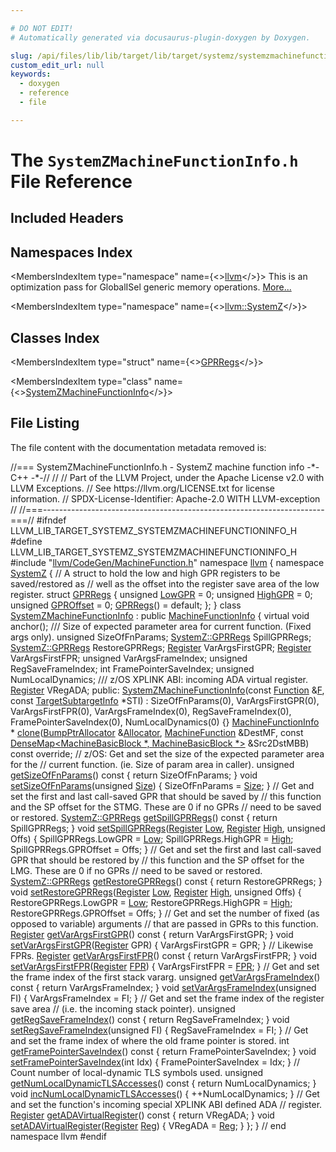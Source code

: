 ```yaml
---

# DO NOT EDIT!
# Automatically generated via docusaurus-plugin-doxygen by Doxygen.

slug: /api/files/lib/lib/target/lib/target/systemz/systemzmachinefunctioninfo-h
custom_edit_url: null
keywords:
  - doxygen
  - reference
  - file

---
```





# The `SystemZMachineFunctionInfo.h` File Reference

<DoxygenPage pluginConfig={pluginConfig}>



## Included Headers

<IncludesList>
<IncludesListItem
  filePath="llvm/CodeGen/MachineFunction.h"
  permalink="/docs/api/files/include/include/llvm/include/llvm/codegen/machinefunction-h"
  isLocal="true" />
</IncludesList>

## Namespaces Index

<MembersIndex>

<MembersIndexItem
  type="namespace"
  name={<><a href="/docs/api/namespaces/llvm">llvm</a></>}>
This is an optimization pass for GlobalISel generic memory operations. <a href="/docs/api/namespaces/llvm/#details">More...</a>
</MembersIndexItem>

<MembersIndexItem
  type="namespace"
  name={<><a href="/docs/api/namespaces/llvm/systemz">llvm::SystemZ</a></>}>
</MembersIndexItem>

</MembersIndex>

## Classes Index

<MembersIndex>

<MembersIndexItem
  type="struct"
  name={<><a href="/docs/api/structs/llvm/systemz/gprregs">GPRRegs</a></>}>
</MembersIndexItem>

<MembersIndexItem
  type="class"
  name={<><a href="/docs/api/classes/llvm/systemzmachinefunctioninfo">SystemZMachineFunctionInfo</a></>}>
</MembersIndexItem>

</MembersIndex>


## File Listing

The file content with the documentation metadata removed is:

<ProgramListing>

<Link id="l00001" /><CodeLine lineNumber="1"><Highlight kind="comment">//=== SystemZMachineFunctionInfo.h - SystemZ machine function info -&#42;- C++ -&#42;-//</Highlight><Highlight kind="normal"></Highlight></CodeLine>
<Link id="l00002" /><CodeLine lineNumber="2"><Highlight kind="normal"></Highlight><Highlight kind="comment">//</Highlight><Highlight kind="normal"></Highlight></CodeLine>
<Link id="l00003" /><CodeLine lineNumber="3"><Highlight kind="normal"></Highlight><Highlight kind="comment">// Part of the LLVM Project, under the Apache License v2.0 with LLVM Exceptions.</Highlight><Highlight kind="normal"></Highlight></CodeLine>
<Link id="l00004" /><CodeLine lineNumber="4"><Highlight kind="normal"></Highlight><Highlight kind="comment">// See https://llvm.org/LICENSE.txt for license information.</Highlight><Highlight kind="normal"></Highlight></CodeLine>
<Link id="l00005" /><CodeLine lineNumber="5"><Highlight kind="normal"></Highlight><Highlight kind="comment">// SPDX-License-Identifier: Apache-2.0 WITH LLVM-exception</Highlight><Highlight kind="normal"></Highlight></CodeLine>
<Link id="l00006" /><CodeLine lineNumber="6"><Highlight kind="normal"></Highlight><Highlight kind="comment">//</Highlight><Highlight kind="normal"></Highlight></CodeLine>
<Link id="l00007" /><CodeLine lineNumber="7"><Highlight kind="normal"></Highlight><Highlight kind="comment">//===----------------------------------------------------------------------===//</Highlight><Highlight kind="normal"></Highlight></CodeLine>
<Link id="l00008" /><CodeLine lineNumber="8"><Highlight kind="normal"></Highlight></CodeLine>
<Link id="l00009" /><CodeLine lineNumber="9"><Highlight kind="normal"></Highlight><Highlight kind="preprocessor">#ifndef LLVM&#95;LIB&#95;TARGET&#95;SYSTEMZ&#95;SYSTEMZMACHINEFUNCTIONINFO&#95;H</Highlight><Highlight kind="normal"></Highlight></CodeLine>
<Link id="l00010" /><CodeLine lineNumber="10"><Highlight kind="normal"></Highlight><Highlight kind="preprocessor">#define LLVM&#95;LIB&#95;TARGET&#95;SYSTEMZ&#95;SYSTEMZMACHINEFUNCTIONINFO&#95;H</Highlight><Highlight kind="normal"></Highlight></CodeLine>
<Link id="l00011" /><CodeLine lineNumber="11"><Highlight kind="normal"></Highlight></CodeLine>
<Link id="l00012" /><CodeLine lineNumber="12"><Highlight kind="normal"></Highlight><Highlight kind="preprocessor">#include &quot;<a href="/docs/api/files/include/include/llvm/include/llvm/codegen/machinefunction-h">llvm/CodeGen/MachineFunction.h</a>&quot;</Highlight><Highlight kind="normal"></Highlight></CodeLine>
<Link id="l00013" /><CodeLine lineNumber="13"><Highlight kind="normal"></Highlight></CodeLine>
<Link id="l00014" /><CodeLine lineNumber="14"><Highlight kind="normal"></Highlight><Highlight kind="keyword">namespace </Highlight><Highlight kind="normal"><a href="/docs/api/namespaces/llvm">llvm</a> &#123;</Highlight></CodeLine>
<Link id="l00015" /><CodeLine lineNumber="15"><Highlight kind="normal"></Highlight></CodeLine>
<Link id="l00016" /><CodeLine lineNumber="16"><Highlight kind="normal"></Highlight><Highlight kind="keyword">namespace </Highlight><Highlight kind="normal"><a href="/docs/api/namespaces/llvm/systemz">SystemZ</a> &#123;</Highlight></CodeLine>
<Link id="l00017" /><CodeLine lineNumber="17"><Highlight kind="normal"></Highlight><Highlight kind="comment">// A struct to hold the low and high GPR registers to be saved/restored as</Highlight><Highlight kind="normal"></Highlight></CodeLine>
<Link id="l00018" /><CodeLine lineNumber="18"><Highlight kind="normal"></Highlight><Highlight kind="comment">// well as the offset into the register save area of the low register.</Highlight><Highlight kind="normal"></Highlight></CodeLine>
<Link id="l00019" /><CodeLine lineNumber="19" lineLink="/docs/api/structs/llvm/systemz/gprregs"><Highlight kind="normal"></Highlight><Highlight kind="keyword">struct </Highlight><Highlight kind="normal"><a href="/docs/api/structs/llvm/systemz/gprregs/#a167ae5b7cbffd3f6d946ad277ee5a95e">GPRRegs</a> &#123;</Highlight></CodeLine>
<Link id="l00020" /><CodeLine lineNumber="20" lineLink="/docs/api/structs/llvm/systemz/gprregs/#a0f113efcd05970b283ecc2cd99a91379"><Highlight kind="normal">  </Highlight><Highlight kind="keywordtype">unsigned</Highlight><Highlight kind="normal"> <a href="/docs/api/structs/llvm/systemz/gprregs/#a0f113efcd05970b283ecc2cd99a91379">LowGPR</a> = 0;</Highlight></CodeLine>
<Link id="l00021" /><CodeLine lineNumber="21" lineLink="/docs/api/structs/llvm/systemz/gprregs/#a5e605731741359de2b6b05844f8e61db"><Highlight kind="normal">  </Highlight><Highlight kind="keywordtype">unsigned</Highlight><Highlight kind="normal"> <a href="/docs/api/structs/llvm/systemz/gprregs/#a5e605731741359de2b6b05844f8e61db">HighGPR</a> = 0;</Highlight></CodeLine>
<Link id="l00022" /><CodeLine lineNumber="22" lineLink="/docs/api/structs/llvm/systemz/gprregs/#a864aaacf976eb30999ce0d740e5657a5"><Highlight kind="normal">  </Highlight><Highlight kind="keywordtype">unsigned</Highlight><Highlight kind="normal"> <a href="/docs/api/structs/llvm/systemz/gprregs/#a864aaacf976eb30999ce0d740e5657a5">GPROffset</a> = 0;</Highlight></CodeLine>
<Link id="l00023" /><CodeLine lineNumber="23" lineLink="/docs/api/structs/llvm/systemz/gprregs/#a167ae5b7cbffd3f6d946ad277ee5a95e"><Highlight kind="normal">  <a href="/docs/api/structs/llvm/systemz/gprregs/#a167ae5b7cbffd3f6d946ad277ee5a95e">GPRRegs</a>() = </Highlight><Highlight kind="keywordflow">default</Highlight><Highlight kind="normal">;</Highlight></CodeLine>
<Link id="l00024" /><CodeLine lineNumber="24"><Highlight kind="normal">  &#125;;</Highlight></CodeLine>
<Link id="l00025" /><CodeLine lineNumber="25"><Highlight kind="normal">&#125;</Highlight></CodeLine>
<Link id="l00026" /><CodeLine lineNumber="26"><Highlight kind="normal"></Highlight></CodeLine>
<Link id="l00027" /><CodeLine lineNumber="27" lineLink="/docs/api/classes/llvm/systemzmachinefunctioninfo"><Highlight kind="normal"></Highlight><Highlight kind="keyword">class </Highlight><Highlight kind="normal"><a href="/docs/api/classes/llvm/systemzmachinefunctioninfo/#a4d6712e15fe751b84d36fd8588134edc">SystemZMachineFunctionInfo</a> : </Highlight><Highlight kind="keyword">public</Highlight><Highlight kind="normal"> <a href="/docs/api/structs/llvm/machinefunctioninfo">MachineFunctionInfo</a> &#123;</Highlight></CodeLine>
<Link id="l00028" /><CodeLine lineNumber="28"><Highlight kind="normal">  </Highlight><Highlight kind="keyword">virtual</Highlight><Highlight kind="normal"> </Highlight><Highlight kind="keywordtype">void</Highlight><Highlight kind="normal"> anchor();</Highlight></CodeLine>
<Link id="l00029" /><CodeLine lineNumber="29"><Highlight kind="normal"></Highlight><Highlight kind="comment"></Highlight></CodeLine>
<Link id="l00030" /><CodeLine lineNumber="30"><Highlight kind="comment">  /// Size of expected parameter area for current function. (Fixed args only).</Highlight><Highlight kind="normal"></Highlight></CodeLine>
<Link id="l00031" /><CodeLine lineNumber="31"><Highlight kind="normal">  </Highlight><Highlight kind="keywordtype">unsigned</Highlight><Highlight kind="normal"> SizeOfFnParams;</Highlight></CodeLine>
<Link id="l00032" /><CodeLine lineNumber="32"><Highlight kind="normal"></Highlight></CodeLine>
<Link id="l00033" /><CodeLine lineNumber="33"><Highlight kind="normal">  <a href="/docs/api/structs/llvm/systemz/gprregs">SystemZ::GPRRegs</a> SpillGPRRegs;</Highlight></CodeLine>
<Link id="l00034" /><CodeLine lineNumber="34"><Highlight kind="normal">  <a href="/docs/api/structs/llvm/systemz/gprregs">SystemZ::GPRRegs</a> RestoreGPRRegs;</Highlight></CodeLine>
<Link id="l00035" /><CodeLine lineNumber="35"><Highlight kind="normal">  <a href="/docs/api/classes/llvm/register">Register</a> VarArgsFirstGPR;</Highlight></CodeLine>
<Link id="l00036" /><CodeLine lineNumber="36"><Highlight kind="normal">  <a href="/docs/api/classes/llvm/register">Register</a> VarArgsFirstFPR;</Highlight></CodeLine>
<Link id="l00037" /><CodeLine lineNumber="37"><Highlight kind="normal">  </Highlight><Highlight kind="keywordtype">unsigned</Highlight><Highlight kind="normal"> VarArgsFrameIndex;</Highlight></CodeLine>
<Link id="l00038" /><CodeLine lineNumber="38"><Highlight kind="normal">  </Highlight><Highlight kind="keywordtype">unsigned</Highlight><Highlight kind="normal"> RegSaveFrameIndex;</Highlight></CodeLine>
<Link id="l00039" /><CodeLine lineNumber="39"><Highlight kind="normal">  </Highlight><Highlight kind="keywordtype">int</Highlight><Highlight kind="normal"> FramePointerSaveIndex;</Highlight></CodeLine>
<Link id="l00040" /><CodeLine lineNumber="40"><Highlight kind="normal">  </Highlight><Highlight kind="keywordtype">unsigned</Highlight><Highlight kind="normal"> NumLocalDynamics;</Highlight><Highlight kind="comment"></Highlight></CodeLine>
<Link id="l00041" /><CodeLine lineNumber="41"><Highlight kind="comment">  /// z/OS XPLINK ABI: incoming ADA virtual register.</Highlight><Highlight kind="normal"></Highlight></CodeLine>
<Link id="l00042" /><CodeLine lineNumber="42"><Highlight kind="normal">  <a href="/docs/api/classes/llvm/register">Register</a> VRegADA;</Highlight></CodeLine>
<Link id="l00043" /><CodeLine lineNumber="43"><Highlight kind="normal"></Highlight></CodeLine>
<Link id="l00044" /><CodeLine lineNumber="44"><Highlight kind="normal"></Highlight><Highlight kind="keyword">public</Highlight><Highlight kind="normal">:</Highlight></CodeLine>
<Link id="l00045" /><CodeLine lineNumber="45" lineLink="/docs/api/classes/llvm/systemzmachinefunctioninfo/#a4d6712e15fe751b84d36fd8588134edc"><Highlight kind="normal">  <a href="/docs/api/classes/llvm/systemzmachinefunctioninfo/#a4d6712e15fe751b84d36fd8588134edc">SystemZMachineFunctionInfo</a>(</Highlight><Highlight kind="keyword">const</Highlight><Highlight kind="normal"> <a href="/docs/api/classes/llvm/function">Function</a> &amp;<a href="/docs/api/files/lib/lib/support/md5-cpp/#a96d73bbd7af15cb1fc38c3f4a3bd82e9">F</a>, </Highlight><Highlight kind="keyword">const</Highlight><Highlight kind="normal"> <a href="/docs/api/classes/llvm/targetsubtargetinfo">TargetSubtargetInfo</a> &#42;STI)</Highlight></CodeLine>
<Link id="l00046" /><CodeLine lineNumber="46"><Highlight kind="normal">      : SizeOfFnParams(0), VarArgsFirstGPR(0), VarArgsFirstFPR(0),</Highlight></CodeLine>
<Link id="l00047" /><CodeLine lineNumber="47"><Highlight kind="normal">        VarArgsFrameIndex(0), RegSaveFrameIndex(0), FramePointerSaveIndex(0),</Highlight></CodeLine>
<Link id="l00048" /><CodeLine lineNumber="48"><Highlight kind="normal">        NumLocalDynamics(0) &#123;&#125;</Highlight></CodeLine>
<Link id="l00049" /><CodeLine lineNumber="49"><Highlight kind="normal"></Highlight></CodeLine>
<Link id="l00050" /><CodeLine lineNumber="50"><Highlight kind="normal">  <a href="/docs/api/structs/llvm/machinefunctioninfo">MachineFunctionInfo</a> &#42;</Highlight></CodeLine>
<Link id="l00051" /><CodeLine lineNumber="51"><Highlight kind="normal">  <a href="/docs/api/classes/llvm/systemzmachinefunctioninfo/#a157273f57d0583935e464ea67e7c0ba8">clone</a>(<a href="/docs/api/namespaces/llvm/#a8e612822d4ba7bb36c9c79582a567108">BumpPtrAllocator</a> &amp;<a href="/docs/api/files/lib/lib/codegen/regallocbasic-cpp/#ad5d00e1d77644d95847b9bf8da12b759">Allocator</a>, <a href="/docs/api/classes/llvm/machinefunction">MachineFunction</a> &amp;DestMF,</Highlight></CodeLine>
<Link id="l00052" /><CodeLine lineNumber="52"><Highlight kind="normal">        </Highlight><Highlight kind="keyword">const</Highlight><Highlight kind="normal"> <a href="/docs/api/classes/llvm/densemap">DenseMap&lt;MachineBasicBlock &#42;, MachineBasicBlock &#42;&gt;</a> &amp;Src2DstMBB)</Highlight></CodeLine>
<Link id="l00053" /><CodeLine lineNumber="53"><Highlight kind="normal">      </Highlight><Highlight kind="keyword">const override</Highlight><Highlight kind="normal">;</Highlight></CodeLine>
<Link id="l00054" /><CodeLine lineNumber="54"><Highlight kind="normal"></Highlight></CodeLine>
<Link id="l00055" /><CodeLine lineNumber="55"><Highlight kind="normal">  </Highlight><Highlight kind="comment">// z/OS: Get and set the size of the expected parameter area for the</Highlight><Highlight kind="normal"></Highlight></CodeLine>
<Link id="l00056" /><CodeLine lineNumber="56"><Highlight kind="normal">  </Highlight><Highlight kind="comment">// current function. (ie. Size of param area in caller).</Highlight><Highlight kind="normal"></Highlight></CodeLine>
<Link id="l00057" /><CodeLine lineNumber="57" lineLink="/docs/api/classes/llvm/systemzmachinefunctioninfo/#adc136904e5553f7a1562fe8fbdf80069"><Highlight kind="normal">  </Highlight><Highlight kind="keywordtype">unsigned</Highlight><Highlight kind="normal"> <a href="/docs/api/classes/llvm/systemzmachinefunctioninfo/#adc136904e5553f7a1562fe8fbdf80069">getSizeOfFnParams</a>()</Highlight><Highlight kind="keyword"> const </Highlight><Highlight kind="normal">&#123; </Highlight><Highlight kind="keywordflow">return</Highlight><Highlight kind="normal"> SizeOfFnParams; &#125;</Highlight></CodeLine>
<Link id="l00058" /><CodeLine lineNumber="58" lineLink="/docs/api/classes/llvm/systemzmachinefunctioninfo/#aa2e0aad08eb18a7e89f232c5dc0200b1"><Highlight kind="normal">  </Highlight><Highlight kind="keywordtype">void</Highlight><Highlight kind="normal"> <a href="/docs/api/classes/llvm/systemzmachinefunctioninfo/#aa2e0aad08eb18a7e89f232c5dc0200b1">setSizeOfFnParams</a>(</Highlight><Highlight kind="keywordtype">unsigned</Highlight><Highlight kind="normal"> <a href="/docs/api/files/lib/lib/analysis/inlineorder-cpp/#a7ee6f0cb51c3b9056199e9a0001fe8c3a6f6cb72d544962fa333e2e34ce64f719">Size</a>) &#123; SizeOfFnParams = <a href="/docs/api/files/lib/lib/analysis/inlineorder-cpp/#a7ee6f0cb51c3b9056199e9a0001fe8c3a6f6cb72d544962fa333e2e34ce64f719">Size</a>; &#125;</Highlight></CodeLine>
<Link id="l00059" /><CodeLine lineNumber="59"><Highlight kind="normal"></Highlight></CodeLine>
<Link id="l00060" /><CodeLine lineNumber="60"><Highlight kind="normal">  </Highlight><Highlight kind="comment">// Get and set the first and last call-saved GPR that should be saved by</Highlight><Highlight kind="normal"></Highlight></CodeLine>
<Link id="l00061" /><CodeLine lineNumber="61"><Highlight kind="normal">  </Highlight><Highlight kind="comment">// this function and the SP offset for the STMG.  These are 0 if no GPRs</Highlight><Highlight kind="normal"></Highlight></CodeLine>
<Link id="l00062" /><CodeLine lineNumber="62"><Highlight kind="normal">  </Highlight><Highlight kind="comment">// need to be saved or restored.</Highlight><Highlight kind="normal"></Highlight></CodeLine>
<Link id="l00063" /><CodeLine lineNumber="63" lineLink="/docs/api/classes/llvm/systemzmachinefunctioninfo/#aa701312e2d05a863767f777851aebb0e"><Highlight kind="normal">  <a href="/docs/api/structs/llvm/systemz/gprregs">SystemZ::GPRRegs</a> <a href="/docs/api/classes/llvm/systemzmachinefunctioninfo/#aa701312e2d05a863767f777851aebb0e">getSpillGPRRegs</a>()</Highlight><Highlight kind="keyword"> const </Highlight><Highlight kind="normal">&#123; </Highlight><Highlight kind="keywordflow">return</Highlight><Highlight kind="normal"> SpillGPRRegs; &#125;</Highlight></CodeLine>
<Link id="l00064" /><CodeLine lineNumber="64" lineLink="/docs/api/classes/llvm/systemzmachinefunctioninfo/#ab5ed9336b0baada4e0af52364a3168ce"><Highlight kind="normal">  </Highlight><Highlight kind="keywordtype">void</Highlight><Highlight kind="normal"> <a href="/docs/api/classes/llvm/systemzmachinefunctioninfo/#ab5ed9336b0baada4e0af52364a3168ce">setSpillGPRRegs</a>(<a href="/docs/api/classes/llvm/register">Register</a> <a href="/docs/api/namespaces/llvm/#a05609d049bfe3c5c2f64711566131a86a28d0edd045e05cf5af64e35ae0c4c6ef">Low</a>, <a href="/docs/api/classes/llvm/register">Register</a> <a href="/docs/api/files/lib/lib/target/lib/target/nvptx/nvvmintrrange-cpp/#a7df34dbf636f2fbbb00f2b86eccdb1eb">High</a>, </Highlight><Highlight kind="keywordtype">unsigned</Highlight><Highlight kind="normal"> Offs) &#123;</Highlight></CodeLine>
<Link id="l00065" /><CodeLine lineNumber="65"><Highlight kind="normal">    SpillGPRRegs.LowGPR = <a href="/docs/api/namespaces/llvm/#a05609d049bfe3c5c2f64711566131a86a28d0edd045e05cf5af64e35ae0c4c6ef">Low</a>;</Highlight></CodeLine>
<Link id="l00066" /><CodeLine lineNumber="66"><Highlight kind="normal">    SpillGPRRegs.HighGPR = <a href="/docs/api/files/lib/lib/target/lib/target/nvptx/nvvmintrrange-cpp/#a7df34dbf636f2fbbb00f2b86eccdb1eb">High</a>;</Highlight></CodeLine>
<Link id="l00067" /><CodeLine lineNumber="67"><Highlight kind="normal">    SpillGPRRegs.GPROffset = Offs;</Highlight></CodeLine>
<Link id="l00068" /><CodeLine lineNumber="68"><Highlight kind="normal">  &#125;</Highlight></CodeLine>
<Link id="l00069" /><CodeLine lineNumber="69"><Highlight kind="normal"></Highlight></CodeLine>
<Link id="l00070" /><CodeLine lineNumber="70"><Highlight kind="normal">  </Highlight><Highlight kind="comment">// Get and set the first and last call-saved GPR that should be restored by</Highlight><Highlight kind="normal"></Highlight></CodeLine>
<Link id="l00071" /><CodeLine lineNumber="71"><Highlight kind="normal">  </Highlight><Highlight kind="comment">// this function and the SP offset for the LMG.  These are 0 if no GPRs</Highlight><Highlight kind="normal"></Highlight></CodeLine>
<Link id="l00072" /><CodeLine lineNumber="72"><Highlight kind="normal">  </Highlight><Highlight kind="comment">// need to be saved or restored.</Highlight><Highlight kind="normal"></Highlight></CodeLine>
<Link id="l00073" /><CodeLine lineNumber="73" lineLink="/docs/api/classes/llvm/systemzmachinefunctioninfo/#a42e9dc89bad4c86a456b5215547bca72"><Highlight kind="normal">  <a href="/docs/api/structs/llvm/systemz/gprregs">SystemZ::GPRRegs</a> <a href="/docs/api/classes/llvm/systemzmachinefunctioninfo/#a42e9dc89bad4c86a456b5215547bca72">getRestoreGPRRegs</a>()</Highlight><Highlight kind="keyword"> const </Highlight><Highlight kind="normal">&#123; </Highlight><Highlight kind="keywordflow">return</Highlight><Highlight kind="normal"> RestoreGPRRegs; &#125;</Highlight></CodeLine>
<Link id="l00074" /><CodeLine lineNumber="74" lineLink="/docs/api/classes/llvm/systemzmachinefunctioninfo/#a873676551ca13a3c6967138405521074"><Highlight kind="normal">  </Highlight><Highlight kind="keywordtype">void</Highlight><Highlight kind="normal"> <a href="/docs/api/classes/llvm/systemzmachinefunctioninfo/#a873676551ca13a3c6967138405521074">setRestoreGPRRegs</a>(<a href="/docs/api/classes/llvm/register">Register</a> <a href="/docs/api/namespaces/llvm/#a05609d049bfe3c5c2f64711566131a86a28d0edd045e05cf5af64e35ae0c4c6ef">Low</a>, <a href="/docs/api/classes/llvm/register">Register</a> <a href="/docs/api/files/lib/lib/target/lib/target/nvptx/nvvmintrrange-cpp/#a7df34dbf636f2fbbb00f2b86eccdb1eb">High</a>, </Highlight><Highlight kind="keywordtype">unsigned</Highlight><Highlight kind="normal"> Offs) &#123;</Highlight></CodeLine>
<Link id="l00075" /><CodeLine lineNumber="75"><Highlight kind="normal">    RestoreGPRRegs.LowGPR = <a href="/docs/api/namespaces/llvm/#a05609d049bfe3c5c2f64711566131a86a28d0edd045e05cf5af64e35ae0c4c6ef">Low</a>;</Highlight></CodeLine>
<Link id="l00076" /><CodeLine lineNumber="76"><Highlight kind="normal">    RestoreGPRRegs.HighGPR = <a href="/docs/api/files/lib/lib/target/lib/target/nvptx/nvvmintrrange-cpp/#a7df34dbf636f2fbbb00f2b86eccdb1eb">High</a>;</Highlight></CodeLine>
<Link id="l00077" /><CodeLine lineNumber="77"><Highlight kind="normal">    RestoreGPRRegs.GPROffset = Offs;</Highlight></CodeLine>
<Link id="l00078" /><CodeLine lineNumber="78"><Highlight kind="normal">  &#125;</Highlight></CodeLine>
<Link id="l00079" /><CodeLine lineNumber="79"><Highlight kind="normal"></Highlight></CodeLine>
<Link id="l00080" /><CodeLine lineNumber="80"><Highlight kind="normal">  </Highlight><Highlight kind="comment">// Get and set the number of fixed (as opposed to variable) arguments</Highlight><Highlight kind="normal"></Highlight></CodeLine>
<Link id="l00081" /><CodeLine lineNumber="81"><Highlight kind="normal">  </Highlight><Highlight kind="comment">// that are passed in GPRs to this function.</Highlight><Highlight kind="normal"></Highlight></CodeLine>
<Link id="l00082" /><CodeLine lineNumber="82" lineLink="/docs/api/classes/llvm/systemzmachinefunctioninfo/#a2a086e3b69a693c18fb475e2bbdaed02"><Highlight kind="normal">  <a href="/docs/api/classes/llvm/register">Register</a> <a href="/docs/api/classes/llvm/systemzmachinefunctioninfo/#a2a086e3b69a693c18fb475e2bbdaed02">getVarArgsFirstGPR</a>()</Highlight><Highlight kind="keyword"> const </Highlight><Highlight kind="normal">&#123; </Highlight><Highlight kind="keywordflow">return</Highlight><Highlight kind="normal"> VarArgsFirstGPR; &#125;</Highlight></CodeLine>
<Link id="l00083" /><CodeLine lineNumber="83" lineLink="/docs/api/classes/llvm/systemzmachinefunctioninfo/#a909ba5ab3616aac54246e3842e6f9b79"><Highlight kind="normal">  </Highlight><Highlight kind="keywordtype">void</Highlight><Highlight kind="normal"> <a href="/docs/api/classes/llvm/systemzmachinefunctioninfo/#a909ba5ab3616aac54246e3842e6f9b79">setVarArgsFirstGPR</a>(<a href="/docs/api/classes/llvm/register">Register</a> GPR) &#123; VarArgsFirstGPR = GPR; &#125;</Highlight></CodeLine>
<Link id="l00084" /><CodeLine lineNumber="84"><Highlight kind="normal"></Highlight></CodeLine>
<Link id="l00085" /><CodeLine lineNumber="85"><Highlight kind="normal">  </Highlight><Highlight kind="comment">// Likewise FPRs.</Highlight><Highlight kind="normal"></Highlight></CodeLine>
<Link id="l00086" /><CodeLine lineNumber="86" lineLink="/docs/api/classes/llvm/systemzmachinefunctioninfo/#aec81ccc49a4389dfa106f68672b887b4"><Highlight kind="normal">  <a href="/docs/api/classes/llvm/register">Register</a> <a href="/docs/api/classes/llvm/systemzmachinefunctioninfo/#aec81ccc49a4389dfa106f68672b887b4">getVarArgsFirstFPR</a>()</Highlight><Highlight kind="keyword"> const </Highlight><Highlight kind="normal">&#123; </Highlight><Highlight kind="keywordflow">return</Highlight><Highlight kind="normal"> VarArgsFirstFPR; &#125;</Highlight></CodeLine>
<Link id="l00087" /><CodeLine lineNumber="87" lineLink="/docs/api/classes/llvm/systemzmachinefunctioninfo/#ab17feef922293aad8a0c0119889dea16"><Highlight kind="normal">  </Highlight><Highlight kind="keywordtype">void</Highlight><Highlight kind="normal"> <a href="/docs/api/classes/llvm/systemzmachinefunctioninfo/#ab17feef922293aad8a0c0119889dea16">setVarArgsFirstFPR</a>(<a href="/docs/api/classes/llvm/register">Register</a> <a href="/docs/api/files/lib/lib/target/lib/target/powerpc/ppcisellowering-cpp/#a587c39adeaa08f2c374d7bc55731513a">FPR</a>) &#123; VarArgsFirstFPR = <a href="/docs/api/files/lib/lib/target/lib/target/powerpc/ppcisellowering-cpp/#a587c39adeaa08f2c374d7bc55731513a">FPR</a>; &#125;</Highlight></CodeLine>
<Link id="l00088" /><CodeLine lineNumber="88"><Highlight kind="normal"></Highlight></CodeLine>
<Link id="l00089" /><CodeLine lineNumber="89"><Highlight kind="normal">  </Highlight><Highlight kind="comment">// Get and set the frame index of the first stack vararg.</Highlight><Highlight kind="normal"></Highlight></CodeLine>
<Link id="l00090" /><CodeLine lineNumber="90" lineLink="/docs/api/classes/llvm/systemzmachinefunctioninfo/#a18533c1726cb1dc3fa36f883dd7d1ce6"><Highlight kind="normal">  </Highlight><Highlight kind="keywordtype">unsigned</Highlight><Highlight kind="normal"> <a href="/docs/api/classes/llvm/systemzmachinefunctioninfo/#a18533c1726cb1dc3fa36f883dd7d1ce6">getVarArgsFrameIndex</a>()</Highlight><Highlight kind="keyword"> const </Highlight><Highlight kind="normal">&#123; </Highlight><Highlight kind="keywordflow">return</Highlight><Highlight kind="normal"> VarArgsFrameIndex; &#125;</Highlight></CodeLine>
<Link id="l00091" /><CodeLine lineNumber="91" lineLink="/docs/api/classes/llvm/systemzmachinefunctioninfo/#a1a7f2adc24e6a90bbf347ff500baf4aa"><Highlight kind="normal">  </Highlight><Highlight kind="keywordtype">void</Highlight><Highlight kind="normal"> <a href="/docs/api/classes/llvm/systemzmachinefunctioninfo/#a1a7f2adc24e6a90bbf347ff500baf4aa">setVarArgsFrameIndex</a>(</Highlight><Highlight kind="keywordtype">unsigned</Highlight><Highlight kind="normal"> FI) &#123; VarArgsFrameIndex = FI; &#125;</Highlight></CodeLine>
<Link id="l00092" /><CodeLine lineNumber="92"><Highlight kind="normal"></Highlight></CodeLine>
<Link id="l00093" /><CodeLine lineNumber="93"><Highlight kind="normal">  </Highlight><Highlight kind="comment">// Get and set the frame index of the register save area</Highlight><Highlight kind="normal"></Highlight></CodeLine>
<Link id="l00094" /><CodeLine lineNumber="94"><Highlight kind="normal">  </Highlight><Highlight kind="comment">// (i.e. the incoming stack pointer).</Highlight><Highlight kind="normal"></Highlight></CodeLine>
<Link id="l00095" /><CodeLine lineNumber="95" lineLink="/docs/api/classes/llvm/systemzmachinefunctioninfo/#ac4fa44f035fdfa6921b0b08f6ef6853b"><Highlight kind="normal">  </Highlight><Highlight kind="keywordtype">unsigned</Highlight><Highlight kind="normal"> <a href="/docs/api/classes/llvm/systemzmachinefunctioninfo/#ac4fa44f035fdfa6921b0b08f6ef6853b">getRegSaveFrameIndex</a>()</Highlight><Highlight kind="keyword"> const </Highlight><Highlight kind="normal">&#123; </Highlight><Highlight kind="keywordflow">return</Highlight><Highlight kind="normal"> RegSaveFrameIndex; &#125;</Highlight></CodeLine>
<Link id="l00096" /><CodeLine lineNumber="96" lineLink="/docs/api/classes/llvm/systemzmachinefunctioninfo/#a1c5e230208890e76d1ca774aad911837"><Highlight kind="normal">  </Highlight><Highlight kind="keywordtype">void</Highlight><Highlight kind="normal"> <a href="/docs/api/classes/llvm/systemzmachinefunctioninfo/#a1c5e230208890e76d1ca774aad911837">setRegSaveFrameIndex</a>(</Highlight><Highlight kind="keywordtype">unsigned</Highlight><Highlight kind="normal"> FI) &#123; RegSaveFrameIndex = FI; &#125;</Highlight></CodeLine>
<Link id="l00097" /><CodeLine lineNumber="97"><Highlight kind="normal"></Highlight></CodeLine>
<Link id="l00098" /><CodeLine lineNumber="98"><Highlight kind="normal">  </Highlight><Highlight kind="comment">// Get and set the frame index of where the old frame pointer is stored.</Highlight><Highlight kind="normal"></Highlight></CodeLine>
<Link id="l00099" /><CodeLine lineNumber="99" lineLink="/docs/api/classes/llvm/systemzmachinefunctioninfo/#a30879ff6117981879b395426d14e4f1a"><Highlight kind="normal">  </Highlight><Highlight kind="keywordtype">int</Highlight><Highlight kind="normal"> <a href="/docs/api/classes/llvm/systemzmachinefunctioninfo/#a30879ff6117981879b395426d14e4f1a">getFramePointerSaveIndex</a>()</Highlight><Highlight kind="keyword"> const </Highlight><Highlight kind="normal">&#123; </Highlight><Highlight kind="keywordflow">return</Highlight><Highlight kind="normal"> FramePointerSaveIndex; &#125;</Highlight></CodeLine>
<Link id="l00100" /><CodeLine lineNumber="100" lineLink="/docs/api/classes/llvm/systemzmachinefunctioninfo/#a910a3701ca0348c12618adbf52d9d822"><Highlight kind="normal">  </Highlight><Highlight kind="keywordtype">void</Highlight><Highlight kind="normal"> <a href="/docs/api/classes/llvm/systemzmachinefunctioninfo/#a910a3701ca0348c12618adbf52d9d822">setFramePointerSaveIndex</a>(</Highlight><Highlight kind="keywordtype">int</Highlight><Highlight kind="normal"> Idx) &#123; FramePointerSaveIndex = Idx; &#125;</Highlight></CodeLine>
<Link id="l00101" /><CodeLine lineNumber="101"><Highlight kind="normal"></Highlight></CodeLine>
<Link id="l00102" /><CodeLine lineNumber="102"><Highlight kind="normal">  </Highlight><Highlight kind="comment">// Count number of local-dynamic TLS symbols used.</Highlight><Highlight kind="normal"></Highlight></CodeLine>
<Link id="l00103" /><CodeLine lineNumber="103" lineLink="/docs/api/classes/llvm/systemzmachinefunctioninfo/#aca3c8ae93f3485919981a376e27f660c"><Highlight kind="normal">  </Highlight><Highlight kind="keywordtype">unsigned</Highlight><Highlight kind="normal"> <a href="/docs/api/classes/llvm/systemzmachinefunctioninfo/#aca3c8ae93f3485919981a376e27f660c">getNumLocalDynamicTLSAccesses</a>()</Highlight><Highlight kind="keyword"> const </Highlight><Highlight kind="normal">&#123; </Highlight><Highlight kind="keywordflow">return</Highlight><Highlight kind="normal"> NumLocalDynamics; &#125;</Highlight></CodeLine>
<Link id="l00104" /><CodeLine lineNumber="104" lineLink="/docs/api/classes/llvm/systemzmachinefunctioninfo/#a23d386790a76eeb1382da675205b1375"><Highlight kind="normal">  </Highlight><Highlight kind="keywordtype">void</Highlight><Highlight kind="normal"> <a href="/docs/api/classes/llvm/systemzmachinefunctioninfo/#a23d386790a76eeb1382da675205b1375">incNumLocalDynamicTLSAccesses</a>() &#123; ++NumLocalDynamics; &#125;</Highlight></CodeLine>
<Link id="l00105" /><CodeLine lineNumber="105"><Highlight kind="normal"></Highlight></CodeLine>
<Link id="l00106" /><CodeLine lineNumber="106"><Highlight kind="normal">  </Highlight><Highlight kind="comment">// Get and set the function&#39;s incoming special XPLINK ABI defined ADA</Highlight><Highlight kind="normal"></Highlight></CodeLine>
<Link id="l00107" /><CodeLine lineNumber="107"><Highlight kind="normal">  </Highlight><Highlight kind="comment">// register.</Highlight><Highlight kind="normal"></Highlight></CodeLine>
<Link id="l00108" /><CodeLine lineNumber="108" lineLink="/docs/api/classes/llvm/systemzmachinefunctioninfo/#a91b383d00d0eb6126b6815adba728ce6"><Highlight kind="normal">  <a href="/docs/api/classes/llvm/register">Register</a> <a href="/docs/api/classes/llvm/systemzmachinefunctioninfo/#a91b383d00d0eb6126b6815adba728ce6">getADAVirtualRegister</a>()</Highlight><Highlight kind="keyword"> const </Highlight><Highlight kind="normal">&#123; </Highlight><Highlight kind="keywordflow">return</Highlight><Highlight kind="normal"> VRegADA; &#125;</Highlight></CodeLine>
<Link id="l00109" /><CodeLine lineNumber="109" lineLink="/docs/api/classes/llvm/systemzmachinefunctioninfo/#a546049a2a2b675535c1c9457e02c96b9"><Highlight kind="normal">  </Highlight><Highlight kind="keywordtype">void</Highlight><Highlight kind="normal"> <a href="/docs/api/classes/llvm/systemzmachinefunctioninfo/#a546049a2a2b675535c1c9457e02c96b9">setADAVirtualRegister</a>(<a href="/docs/api/classes/llvm/register">Register</a> <a href="/docs/api/files/lib/lib/codegen/machinesink-cpp/#a359e1ff26f6d466d927a61aae45b05c3">Reg</a>) &#123; VRegADA = <a href="/docs/api/files/lib/lib/codegen/machinesink-cpp/#a359e1ff26f6d466d927a61aae45b05c3">Reg</a>; &#125;</Highlight></CodeLine>
<Link id="l00110" /><CodeLine lineNumber="110"><Highlight kind="normal">&#125;;</Highlight></CodeLine>
<Link id="l00111" /><CodeLine lineNumber="111"><Highlight kind="normal"></Highlight></CodeLine>
<Link id="l00112" /><CodeLine lineNumber="112"><Highlight kind="normal">&#125; </Highlight><Highlight kind="comment">// end namespace llvm</Highlight><Highlight kind="normal"></Highlight></CodeLine>
<Link id="l00113" /><CodeLine lineNumber="113"><Highlight kind="normal"></Highlight></CodeLine>
<Link id="l00114" /><CodeLine lineNumber="114"><Highlight kind="normal"></Highlight><Highlight kind="preprocessor">#endif</Highlight></CodeLine>

</ProgramListing>

</DoxygenPage>
